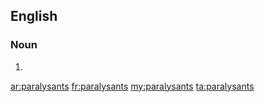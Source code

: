 ==English==

===Noun===
{{head|en|plural}}

# {{plural of|paralysant|lang=en}}

[[ar:paralysants]]
[[fr:paralysants]]
[[my:paralysants]]
[[ta:paralysants]]